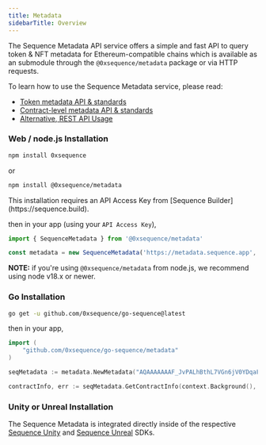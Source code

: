 ---
title: Metadata
sidebarTitle: Overview
---

The Sequence Metadata API service offers a simple and fast API to query token & NFT metadata
for Ethereum-compatible chains which is available as an submodule through the `@0xsequence/metadata` package or via HTTP requests.

To learn how to use the Sequence Metadata service, please read:
* [Token metadata API & standards](/api-references/metadata/examples/token-metadata)
* [Contract-level metadata API & standards](/api-references/metadata/examples/contract-metadata)
* [Alternative, REST API Usage](/api-references/metadata/examples/rest-api)

### Web / node.js Installation

```bash Terminal
npm install 0xsequence
```
or
```bash Terminal
npm install @0xsequence/metadata
```

<Note>
This installation requires an API Access Key from [Sequence Builder](https://sequence.build).
</Note>

then in your app (using your `API Access Key`),

```ts
import { SequenceMetadata } from '@0xsequence/metadata'

const metadata = new SequenceMetadata('https://metadata.sequence.app', 'AQAAAAAAAF_JvPALhBthL7VGn6jV0YDqaFY')
```

**NOTE:** if you're using `@0xsequence/metadata` from node.js, we recommend using node v18.x or newer.


### Go Installation

```bash
go get -u github.com/0xsequence/go-sequence@latest
```

then in your app,

```go
import (
	"github.com/0xsequence/go-sequence/metadata"
)

seqMetadata := metadata.NewMetadata("AQAAAAAAAF_JvPALhBthL7VGn6jV0YDqaFY")

contractInfo, err := seqMetadata.GetContractInfo(context.Background(), "polygon", "0x631998e91476DA5B870D741192fc5Cbc55F5a52E")
```

### Unity or Unreal Installation

The Sequence Metadata is integrated directly inside of the respective [Sequence Unity](/sdk/unity/overview) and [Sequence Unreal](/sdk/unreal/overview) SDKs.
